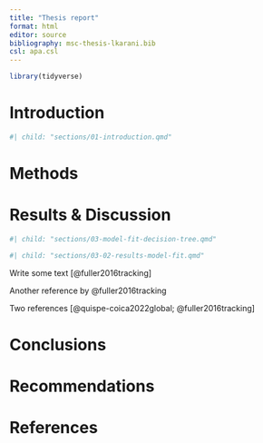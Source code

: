 ```yaml
---
title: "Thesis report"
format: html
editor: source
bibliography: msc-thesis-lkarani.bib
csl: apa.csl
---
```


```r
library(tidyverse)
```

# Introduction

```r
#| child: "sections/01-introduction.qmd"
```

# Methods

# Results & Discussion

```r
#| child: "sections/03-model-fit-decision-tree.qmd"
```

```r
#| child: "sections/03-02-results-model-fit.qmd"
```



Write some text [@fuller2016tracking]

Another reference by @fuller2016tracking 

Two references [@quispe-coica2022global; @fuller2016tracking]


# Conclusions

# Recommendations

# References
